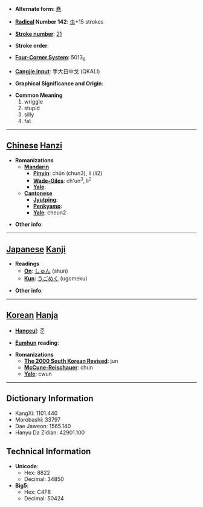 * '''Alternate form''': [[惷]]

* '''[[Wiktionary:Chinese radical index| Radical]] Number 142''': [[Wiktionary:Chinese radical index 虫|虫]]+15 strokes

* '''[[Wiktionary:Chinese total strokes index|Stroke number]]''': [[Wiktionary:Chinese total strokes index 21|21]]

* '''Stroke order''': 

* '''[[Wiktionary:Chinese four corner index|Four-Corner System]]''': 5013<sub>6</sub>

* '''[[Wiktionary:Chinese Cangjie index|Cangjie input]]''': 手大日中戈 (QKALI)

* '''Graphical Significance and Origin''': 

* '''Common Meaning'''
*#wriggle
*# stupid
*# silly
*# fat


----

== [[Chinese]] [[Hanzi]] ==

* '''Romanizations'''
** '''[[Mandarin]]'''
*** '''[[Pinyin]]''': chǔn (chun3), lí (li2)
*** '''[[Wade-Giles]]''': ch'un<sup>3</sup>, li<sup>2</sup>
*** '''[[Yale]]''': 
** '''[[Cantonese]]'''
*** '''[[Jyutping]]''':
*** '''[[Penkyamp]]''': 
*** '''[[Yale]]''': cheun2

* '''Other info''': 

----

== [[Japanese]] [[Kanji]] ==

* '''Readings'''
** '''[[On]]''': [[しゅん]] (shun)
** '''[[Kun]]''': [[うごめく]] (ugomeku)

* '''Other info''':  

----

== [[Korean]] [[Hanja]] ==

* '''[[Hangeul]]''': 준

* '''[[Eumhun]] reading''': 

* '''Romanizations'''
** '''[[The 2000 South Korean Revised Romanization|The 2000 South Korean Revised]]''': jun
** '''[[McCune-Reischauer]]''': chun
** '''[[Yale]]''': cwun

----

== Dictionary Information ==

* KangXi: 1101.440
* Morobashi: 33797
* Dae Jaweon: 1565.140
* Hanyu Da Zidian: 42901.100

== Technical Information ==

* '''Unicode''':
** Hex: 8822
** Decimal: 34850
* '''Big5''':
** Hex: C4F8
** Decimal: 50424